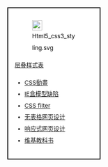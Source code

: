 <div style="background:#fff;float:right;clear:right;border:2px solid;width:180px;padding:15px;margin:10px;color:#000;line-height:2;font-size:95%">
[[File:Html5_css3_styling.svg|23px|right]]
;[[层叠样式表]]
*[[CSS動畫]]
*[[IE盒模型缺陷]]
*[[CSS filter]]
*[[无表格网页设计]]
*[[响应式网页设计]]
*[[b:CSS|维基教科书]]
{{navbar|Template:CSS}}
{{main other|[[category:层叠样式表]]}}
</div>